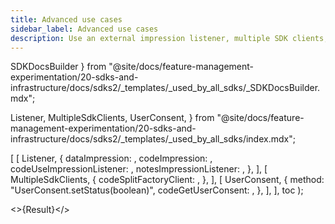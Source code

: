 ```yaml
---
title: Advanced use cases
sidebar_label: Advanced use cases
description: Use an external impression listener, multiple SDK clients, user consent, and certificate pinning.
---
```


  SDKDocsBuilder
} from "@site/docs/feature-management-experimentation/20-sdks-and-infrastructure/docs/sdks2/_templates/_used_by_all_sdks/_SDKDocsBuilder.mdx";

  Listener,
  MultipleSdkClients,
  UserConsent,
} from "@site/docs/feature-management-experimentation/20-sdks-and-infrastructure/docs/sdks2/_templates/_used_by_all_sdks/index.mdx";





  [
    [ 
      Listener, 
      { 
        dataImpression:            <DataImpression />,
        codeImpression:            <Impression />,
        codeUseImpressionListener: <UseImpressionListener />,
        notesImpressionListener:   <NotesImpressionListener />,
      }, 
    ],
    [ 
      MultipleSdkClients, 
      {
        codeSplitFactoryClient: <SplitFactoryClient />,
      },
    ],
    [
      UserConsent,
      {
        method:             "UserConsent.setStatus(boolean)",
        codeGetUserConsent: <GetUserConsent />,
      },
    ],
  ],
  toc
);

<>{Result}</>